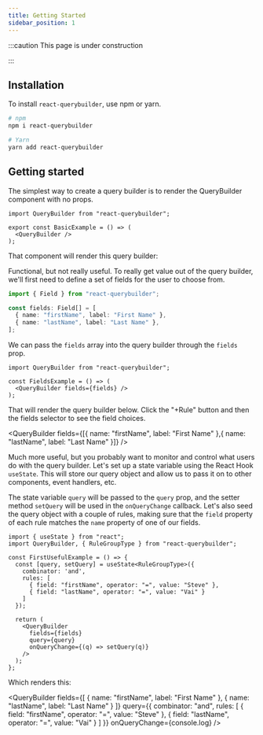 ```yaml
---
title: Getting Started
sidebar_position: 1
---
```



:::caution This page is under construction

:::

## Installation

To install `react-querybuilder`, use npm or yarn.

```bash
# npm
npm i react-querybuilder

# Yarn
yarn add react-querybuilder
```

## Getting started

The simplest way to create a query builder is to render the QueryBuilder component with no props.

```tsx
import QueryBuilder from "react-querybuilder";

export const BasicExample = () => (
  <QueryBuilder />
);
```

That component will render this query builder:

<QueryBuilder />

Functional, but not really useful. To really get value out of the query builder, we'll first need to define a set of fields for the user to choose from.

```ts
import { Field } from "react-querybuilder";

const fields: Field[] = [
  { name: "firstName", label: "First Name" },
  { name: "lastName", label: "Last Name" },
];
```

We can pass the `fields` array into the query builder through the `fields` prop.

```tsx
import QueryBuilder from "react-querybuilder";

const FieldsExample = () => (
  <QueryBuilder fields={fields} />
);
```

That will render the query builder below. Click the "+Rule" button and then the fields selector to see the field choices.

<QueryBuilder fields={[{ name: "firstName", label: "First Name" },{ name: "lastName", label: "Last Name" }]} />

Much more useful, but you probably want to monitor and control what users do with the query builder. Let's set up a state variable using the React Hook `useState`. This will store our query object and allow us to pass it on to other components, event handlers, etc.

The state variable `query` will be passed to the `query` prop, and the setter method `setQuery` will be used in the `onQueryChange` callback. Let's also seed the query object with a couple of rules, making sure that the `field` property of each rule matches the `name` property of one of our fields.

```tsx
import { useState } from "react";
import QueryBuilder, { RuleGroupType } from "react-querybuilder";

const FirstUsefulExample = () => {
  const [query, setQuery] = useState<RuleGroupType>({
    combinator: 'and',
    rules: [
      { field: "firstName", operator: "=", value: "Steve" },
      { field: "lastName", operator: "=", value: "Vai" }
    ]
  });

  return (
    <QueryBuilder
      fields={fields}
      query={query}
      onQueryChange={(q) => setQuery(q)}
    />
  );
};
```

Which renders this:

<QueryBuilder
  fields={[
    { name: "firstName", label: "First Name" },
    { name: "lastName", label: "Last Name" }
  ]}
  query={{
    combinator: "and",
    rules: [
      { field: "firstName", operator: "=", value: "Steve" },
      { field: "lastName", operator: "=", value: "Vai" }
    ]
  }}
  onQueryChange={console.log}
/>
